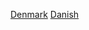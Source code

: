 {{year by category
| m = 2
| c = 0
| d = 1
| y = 4
| cat = 丹麥體育
| sortkey = 體育
| parent = 各年份丹麥體育
| subcat = 2014年丹麥
}}
[[Category:2014年各國體育|Denmark]]
[[Category:2014年歐洲體育|Danish]]